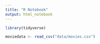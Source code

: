 ```yaml
---
title: "R Notebook"
output: html_notebook
---
```


```r
library(tidyverse)
```


```r
moviedata >- read_csv("data/movies.csv")


```


